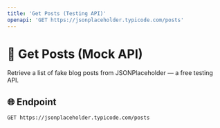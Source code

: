 ```yaml
---
title: 'Get Posts (Testing API)'
openapi: 'GET https://jsonplaceholder.typicode.com/posts'
---
```


# 🌱 Get Posts (Mock API)

Retrieve a list of fake blog posts from JSONPlaceholder — a free testing API.

## 🌐 Endpoint

```http
GET https://jsonplaceholder.typicode.com/posts
